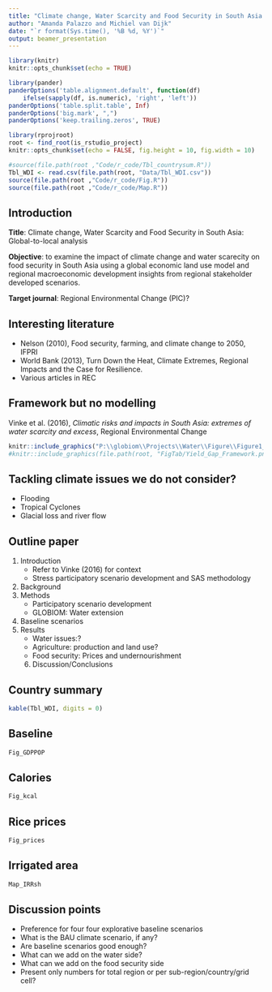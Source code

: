 ```yaml
---
title: "Climate change, Water Scarcity and Food Security in South Asia: Global-to-local analysis"
author: "Amanda Palazzo and Michiel van Dijk"
date: "`r format(Sys.time(), '%B %d, %Y')`"
output: beamer_presentation
---
```


```r
library(knitr)
knitr::opts_chunk$set(echo = TRUE)

library(pander)
panderOptions('table.alignment.default', function(df)
    ifelse(sapply(df, is.numeric), 'right', 'left'))
panderOptions('table.split.table', Inf)
panderOptions('big.mark', ",")
panderOptions('keep.trailing.zeros', TRUE)

library(rprojroot)
root <- find_root(is_rstudio_project)
knitr::opts_chunk$set(echo = FALSE, fig.height = 10, fig.width = 10)

#source(file.path(root ,"Code/r_code/Tbl_countrysum.R"))
Tbl_WDI <- read.csv(file.path(root, "Data/Tbl_WDI.csv"))
source(file.path(root ,"Code/r_code/Fig.R"))
source(file.path(root ,"Code/r_code/Map.R"))
```


## Introduction

__Title__: Climate change, Water Scarcity and Food Security in South Asia: Global-to-local analysis

__Objective__: to examine the impact of climate change and water scarecity on food security in South Asia using a global economic land use model and regional macroeconomic development insights from regional stakeholder developed scenarios.

__Target journal__: Regional Environmental Change (PIC)?

## Interesting literature
- Nelson (2010), Food security, farming, and climate change to 2050, IFPRI
- World Bank (2013), Turn Down the Heat, Climate Extremes, Regional Impacts and the Case for Resilience.
- Various articles in REC

## Framework but no modelling
Vinke et al. (2016), _Climatic risks and impacts in South Asia: extremes of water scarcity and excess_, Regional Environmental Change

```r
knitr::include_graphics("P:\\globiom\\Projects\\Water\\Figure\\Figure1_Vinke_2016.gif")
#knitr::include_graphics(file.path(root, "FigTab/Yield_Gap_Framework.png")) Does not work for some reason..
```
 
## Tackling climate issues we do not consider?
- Flooding
- Tropical Cyclones
- Glacial loss and river flow


## Outline paper
1. Introduction
    - Refer to Vinke (2016) for context
    - Stress participatory scenario development and SAS methodology
3. Background
3. Methods
    - Participatory scenario development
    - GLOBIOM: Water extension
4. Baseline scenarios
5. Results
    - Water issues:?
    - Agriculture: production and land use?
    - Food security: Prices and undernourishment
    6. Discussion/Conclusions


## Country summary

\fontsize{5pt}{6pt}\selectfont
```r
kable(Tbl_WDI, digits = 0)
```
\normalsize

## Baseline

```r
Fig_GDPPOP
```

## Calories
```r
Fig_kcal
```

## Rice prices
```r
Fig_prices
```

## Irrigated area
```r
Map_IRRsh
```

## Discussion points

- Preference for four four explorative baseline scenarios
- What is the BAU climate scenario, if any?
- Are baseline scenarios good enough?
- What can we add on the water side?
- What can we add on the food security side
- Present only numbers for total region or per sub-region/country/grid cell?

    

